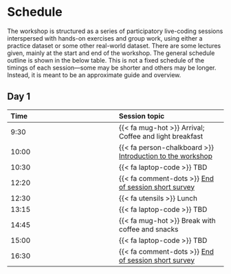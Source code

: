 # Schedule {#sec-schedule}

The workshop is structured as a series of participatory live-coding
sessions interspersed with hands-on exercises and group work, using
either a practice dataset or some other real-world dataset. There are
some lectures given, mainly at the start and end of the workshop. The
general schedule outline is shown in the below table. This is not a
fixed schedule of the timings of each session---some may be shorter
and others may be longer. Instead, it is meant to be an approximate
guide and overview.

::: panel-tabset
## Day 1 {.unnumbered}

| Time | Session topic |
|:---|:---|
| 9:30 | {{< fa mug-hot >}} Arrival; Coffee and light breakfast |
| 10:00 | {{< fa person-chalkboard >}} [Introduction to the workshop](/sessions/introduction.qmd) |
| 10:30 | {{< fa laptop-code >}} TBD |
| 12:20 | {{< fa comment-dots >}} [End of session short survey]() |
| 12:30 | {{< fa utensils >}} Lunch |
| 13:15 | {{< fa laptop-code >}} TBD |
| 14:45 | {{< fa mug-hot >}} Break with coffee and snacks |
| 15:00 | {{< fa laptop-code >}} TBD |
| 16:30 | {{< fa comment-dots >}} [End of session short survey]() |
:::
